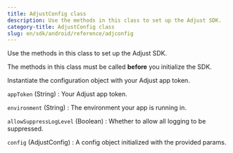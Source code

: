 ```yaml
---
title: AdjustConfig class
description: Use the methods in this class to set up the Adjust SDK.
category-title: AdjustConfig class
slug: en/sdk/android/reference/adjconfig
---
```


Use the methods in this class to set up the Adjust SDK.


<Callout type="important">

The methods in this class must be called **before** you initialize the SDK.

</Callout>

<Function name="Constructor">

Instantiate the configuration object with your Adjust app token.

<slot slot="signature">


<ConstructorSig />

</slot>

<slot slot="snippet">


<Constructor />

</slot>

<slot slot="parameters">

`appToken` (String)
: Your Adjust app token.

`environment` (String)
: The environment your app is running in.

`allowSuppressLogLevel` (Boolean)
: Whether to allow all logging to be suppressed.

</slot>

<slot slot="returns">

`config` (AdjustConfig)
: A config object initialized with the provided params.

</slot>

</Function>
